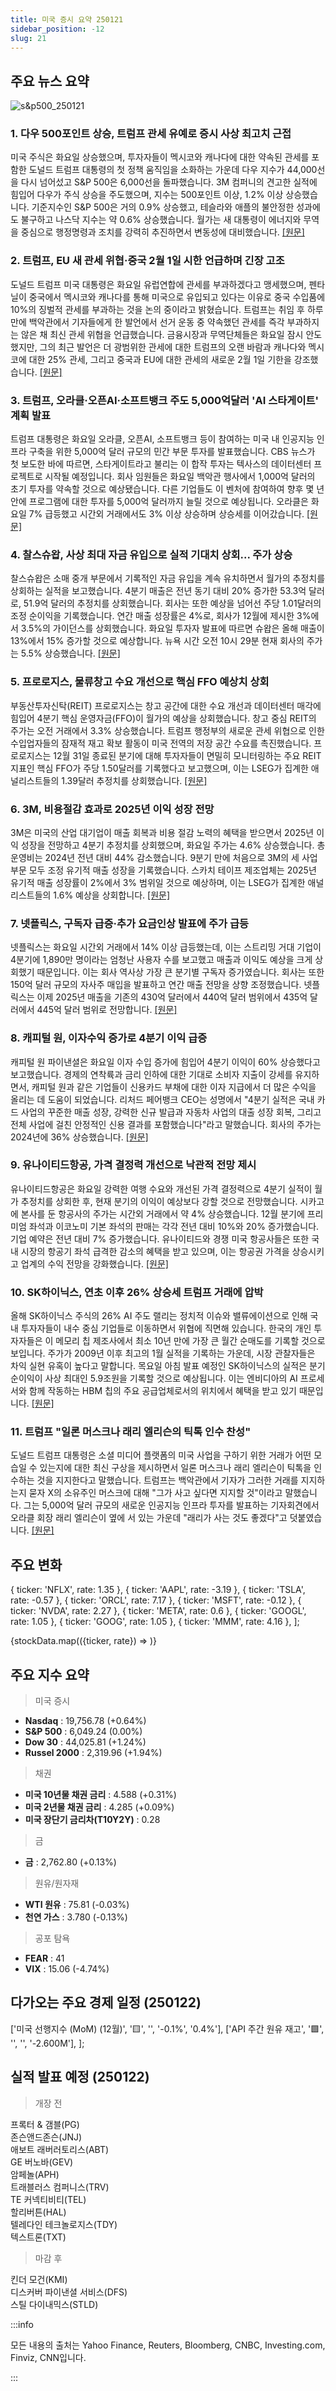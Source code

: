 ```yaml
---
title: 미국 증시 요약 250121
sidebar_position: -12
slug: 21
---
```


## 주요 뉴스 요약

![s&p500_250121](/map/250121.png)

### 1. **다우 500포인트 상승, 트럼프 관세 유예로 증시 사상 최고치 근접**

미국 주식은 화요일 상승했으며, 투자자들이 멕시코와 캐나다에 대한 약속된 관세를 포함한 도널드 트럼프 대통령의 첫 정책 움직임을 소화하는 가운데 다우 지수가 44,000선을 다시 넘어섰고 S&P 500은 6,000선을 돌파했습니다. 3M 컴퍼니의 견고한 실적에 힘입어 다우가 주식 상승을 주도했으며, 지수는 500포인트 이상, 1.2% 이상 상승했습니다. 기준지수인 S&P 500은 거의 0.9% 상승했고, 테슬라와 애플의 불안정한 성과에도 불구하고 나스닥 지수는 약 0.6% 상승했습니다. 월가는 새 대통령이 에너지와 무역을 중심으로 행정명령과 조치를 강력히 추진하면서 변동성에 대비했습니다. [[원문]](https://finance.yahoo.com/news/live/stock-market-today-dow-gains-500-points-stocks-close-near-records-as-trump-holds-off-on-tariffs-210210355.html)

### 2. **트럼프, EU 새 관세 위협·중국 2월 1일 시한 언급하며 긴장 고조**

도널드 트럼프 미국 대통령은 화요일 유럽연합에 관세를 부과하겠다고 맹세했으며, 펜타닐이 중국에서 멕시코와 캐나다를 통해 미국으로 유입되고 있다는 이유로 중국 수입품에 10%의 징벌적 관세를 부과하는 것을 논의 중이라고 밝혔습니다. 트럼프는 취임 후 하루 만에 백악관에서 기자들에게 한 발언에서 선거 운동 중 약속했던 관세를 즉각 부과하지는 않은 채 최신 관세 위협을 언급했습니다. 금융시장과 무역단체들은 화요일 잠시 안도했지만, 그의 최근 발언은 더 광범위한 관세에 대한 트럼프의 오랜 바람과 캐나다와 멕시코에 대한 25% 관세, 그리고 중국과 EU에 대한 관세의 새로운 2월 1일 기한을 강조했습니다. [[원문]](https://www.reuters.com/world/trump-says-he-is-discussing-10-tariff-china-feb-1-2025-01-21/)

### 3. **트럼프, 오라클·오픈AI·소프트뱅크 주도 5,000억달러 'AI 스타게이트' 계획 발표**

트럼프 대통령은 화요일 오라클, 오픈AI, 소프트뱅크 등이 참여하는 미국 내 인공지능 인프라 구축을 위한 5,000억 달러 규모의 민간 부문 투자를 발표했습니다. CBS 뉴스가 첫 보도한 바에 따르면, 스타게이트라고 불리는 이 합작 투자는 텍사스의 데이터센터 프로젝트로 시작될 예정입니다. 회사 임원들은 화요일 백악관 행사에서 1,000억 달러의 초기 투자를 약속할 것으로 예상됐습니다. 다른 기업들도 이 벤처에 참여하여 향후 몇 년 안에 프로그램에 대한 투자를 5,000억 달러까지 늘릴 것으로 예상됩니다. 오라클은 화요일 7% 급등했고 시간외 거래에서도 3% 이상 상승하며 상승세를 이어갔습니다. [[원문]](https://finance.yahoo.com/news/trump-announces-500-billion-stargate-ai-venture-headed-by-oracle-openai-softbank-212012023.html)

### 4. **찰스슈왑, 사상 최대 자금 유입으로 실적 기대치 상회... 주가 상승**

찰스슈왑은 소매 중개 부문에서 기록적인 자금 유입을 계속 유치하면서 월가의 추정치를 상회하는 실적을 보고했습니다. 4분기 매출은 전년 동기 대비 20% 증가한 53.3억 달러로, 51.9억 달러의 추정치를 상회했습니다. 회사는 또한 예상을 넘어선 주당 1.01달러의 조정 순이익을 기록했습니다. 연간 매출 성장률은 4%로, 회사가 12월에 제시한 3%에서 3.5%의 가이던스를 상회했습니다. 화요일 투자자 발표에 따르면 슈왑은 올해 매출이 13%에서 15% 증가할 것으로 예상합니다. 뉴욕 시간 오전 10시 29분 현재 회사의 주가는 5.5% 상승했습니다. [[원문]](https://finance.yahoo.com/news/schwab-rises-earnings-top-estimates-124414961.html)

### 5. **프로로지스, 물류창고 수요 개선으로 핵심 FFO 예상치 상회**

부동산투자신탁(REIT) 프로로지스는 창고 공간에 대한 수요 개선과 데이터센터 매각에 힘입어 4분기 핵심 운영자금(FFO)이 월가의 예상을 상회했습니다. 창고 중심 REIT의 주가는 오전 거래에서 3.3% 상승했습니다. 트럼프 행정부의 새로운 관세 위협으로 인한 수입업자들의 잠재적 재고 확보 활동이 미국 전역의 저장 공간 수요를 촉진했습니다. 프로로지스는 12월 31일 종료된 분기에 대해 투자자들이 면밀히 모니터링하는 주요 REIT 지표인 핵심 FFO가 주당 1.50달러를 기록했다고 보고했으며, 이는 LSEG가 집계한 애널리스트들의 1.39달러 추정치를 상회했습니다. [[원문]](https://www.reuters.com/business/prologis-beats-core-ffo-estimates-improving-warehouse-demand-2025-01-21/)

### 6. **3M, 비용절감 효과로 2025년 이익 성장 전망**

3M은 미국의 산업 대기업이 매출 회복과 비용 절감 노력의 혜택을 받으면서 2025년 이익 성장을 전망하고 4분기 추정치를 상회했으며, 화요일 주가는 4.6% 상승했습니다. 총 운영비는 2024년 전년 대비 44% 감소했습니다. 9분기 만에 처음으로 3M의 세 사업 부문 모두 조정 유기적 매출 성장을 기록했습니다. 스카치 테이프 제조업체는 2025년 유기적 매출 성장률이 2%에서 3% 범위일 것으로 예상하며, 이는 LSEG가 집계한 애널리스트들의 1.6% 예상을 상회합니다. [[원문]](https://www.reuters.com/markets/us/3m-forecasts-2025-profit-line-with-expectations-2025-01-21/)

### 7. **넷플릭스, 구독자 급증·추가 요금인상 발표에 주가 급등**

넷플릭스는 화요일 시간외 거래에서 14% 이상 급등했는데, 이는 스트리밍 거대 기업이 4분기에 1,890만 명이라는 엄청난 사용자 수를 보고했고 매출과 이익도 예상을 크게 상회했기 때문입니다. 이는 회사 역사상 가장 큰 분기별 구독자 증가였습니다. 회사는 또한 150억 달러 규모의 자사주 매입을 발표하고 연간 매출 전망을 상향 조정했습니다. 넷플릭스는 이제 2025년 매출을 기존의 430억 달러에서 440억 달러 범위에서 435억 달러에서 445억 달러 범위로 전망합니다. [[원문]](https://finance.yahoo.com/news/netflix-stock-soars-after-subscriber-growth-blows-away-forecasts-company-announces-more-price-hikes-210734109.html)

### 8. **캐피털 원, 이자수익 증가로 4분기 이익 급증**

캐피털 원 파이낸셜은 화요일 이자 수입 증가에 힘입어 4분기 이익이 60% 상승했다고 보고했습니다. 경제의 연착륙과 금리 인하에 대한 기대로 소비자 지출이 강세를 유지하면서, 캐피털 원과 같은 기업들이 신용카드 부채에 대한 이자 지급에서 더 많은 수익을 올리는 데 도움이 되었습니다. 리처드 페어뱅크 CEO는 성명에서 "4분기 실적은 국내 카드 사업의 꾸준한 매출 성장, 강력한 신규 발급과 자동차 사업의 대출 성장 회복, 그리고 전체 사업에 걸친 안정적인 신용 결과를 포함했습니다"라고 말했습니다. 회사의 주가는 2024년에 36% 상승했습니다. [[원문]](https://www.reuters.com/business/finance/capital-ones-fourth-quarter-profit-jumps-interest-income-boost-2025-01-21/)

### 9. **유나이티드항공, 가격 결정력 개선으로 낙관적 전망 제시**

유나이티드항공은 화요일 강력한 여행 수요와 개선된 가격 결정력으로 4분기 실적이 월가 추정치를 상회한 후, 현재 분기의 이익이 예상보다 강할 것으로 전망했습니다. 시카고에 본사를 둔 항공사의 주가는 시간외 거래에서 약 4% 상승했습니다. 12월 분기에 프리미엄 좌석과 이코노미 기본 좌석의 판매는 각각 전년 대비 10%와 20% 증가했습니다. 기업 예약은 전년 대비 7% 증가했습니다. 유나이티드와 경쟁 미국 항공사들은 또한 국내 시장의 항공기 좌석 급격한 감소의 혜택을 받고 있으며, 이는 항공권 가격을 상승시키고 업계의 수익 전망을 강화했습니다. [[원문]](https://www.reuters.com/business/aerospace-defense/united-airlines-sees-stronger-quarterly-profit-2025-01-21/)

### 10. **SK하이닉스, 연초 이후 26% 상승세 트럼프 거래에 압박**

올해 SK하이닉스 주식의 26% AI 주도 랠리는 정치적 이슈와 밸류에이션으로 인해 국내 투자자들이 내수 중심 기업들로 이동하면서 위협에 직면해 있습니다.
한국의 개인 투자자들은 이 메모리 칩 제조사에서 최소 10년 만에 가장 큰 월간 순매도를 기록할 것으로 보입니다. 주가가 2009년 이후 최고의 1월 실적을 기록하는 가운데, 시장 관찰자들은 차익 실현 유혹이 높다고 말합니다. 목요일 아침 발표 예정인 SK하이닉스의 실적은 분기 순이익이 사상 최대인 5.9조원을 기록할 것으로 예상됩니다. 이는 엔비디아의 AI 프로세서와 함께 작동하는 HBM 칩의 주요 공급업체로서의 위치에서 혜택을 받고 있기 때문입니다. [[원문]](https://finance.yahoo.com/news/sk-hynix-26-gain-under-010007960.html)

### 11. **트럼프 "일론 머스크나 래리 엘리슨의 틱톡 인수 찬성"**

도널드 트럼프 대통령은 소셜 미디어 플랫폼의 미국 사업을 구하기 위한 거래가 어떤 모습일 수 있는지에 대한 최신 구상을 제시하면서 일론 머스크나 래리 엘리슨이 틱톡을 인수하는 것을 지지한다고 말했습니다. 트럼프는 백악관에서 기자가 그러한 거래를 지지하는지 묻자 X의 소유주인 머스크에 대해 "그가 사고 싶다면 지지할 것"이라고 말했습니다. 그는 5,000억 달러 규모의 새로운 인공지능 인프라 투자를 발표하는 기자회견에서 오라클 회장 래리 엘리슨이 옆에 서 있는 가운데 "래리가 사는 것도 좋겠다"고 덧붙였습니다. [[원문]](https://finance.yahoo.com/news/trump-in-favor-of-elon-musk-or-larry-ellison-buying-tiktok-235143572.html)

## 주요 변화

  { ticker: 'NFLX', rate: 1.35 },
  { ticker: 'AAPL', rate: -3.19 },
  { ticker: 'TSLA', rate: -0.57 },
  { ticker: 'ORCL', rate: 7.17 },
  { ticker: 'MSFT', rate: -0.12 },
  { ticker: 'NVDA', rate: 2.27 },
  { ticker: 'META', rate: 0.6 },
  { ticker: 'GOOGL', rate: 1.05 },
  { ticker: 'GOOG', rate: 1.05 },
  { ticker: 'MMM', rate: 4.16 },
];

{stockData.map(({ticker, rate}) => <StockCardMini key={ticker} ticker={ticker} rate={rate}></StockCardMini>)}

## 주요 지수 요약

> 미국 증시

- **Nasdaq** : 19,756.78 (+0.64%)
- **S&P 500** : 6,049.24 (0.00%)
- **Dow 30** : 44,025.81 (+1.24%)
- **Russel 2000** : 2,319.96 (+1.94%)

> 채권

- **미국 10년물 채권 금리** : 4.588 (+0.31%)
- **미국 2년물 채권 금리** : 4.285 (+0.09%)
- **미국 장단기 금리차(T10Y2Y)** : 0.28

> 금

- **금** : 2,762.80 (+0.13%)

> 원유/원자재

- **WTI 원유** : 75.81 (-0.03%)
- **천연 가스** : 3.780 (-0.13%)

> 공포 탐욕

- **FEAR** : 41
- **VIX** : 15.06 (-4.74%)

## 다가오는 주요 경제 일정 (250122)

  ['미국 선행지수 (MoM) (12월)', '🟨', '', '-0.1%', '0.4%'],
  ['API 주간 원유 재고', '🟩', '', '', '-2.600M'],
];

<EconomicCalendar data={nextEventsData} />

## 실적 발표 예정 (250122)

> 개장 전

프록터 & 갬블(PG)  
존슨앤드존슨(JNJ)  
애보트 래버러토리스(ABT)  
GE 버노바(GEV)  
암페놀(APH)  
트래블러스 컴퍼니스(TRV)  
TE 커넥티비티(TEL)  
할리버튼(HAL)  
텔레다인 테크놀로지스(TDY)  
텍스트론(TXT)

> 마감 후

킨더 모건(KMI)  
디스커버 파이낸셜 서비스(DFS)  
스틸 다이내믹스(STLD)

:::info

모든 내용의 출처는 Yahoo Finance, Reuters, Bloomberg, CNBC, Investing.com, Finviz, CNN입니다.

:::
